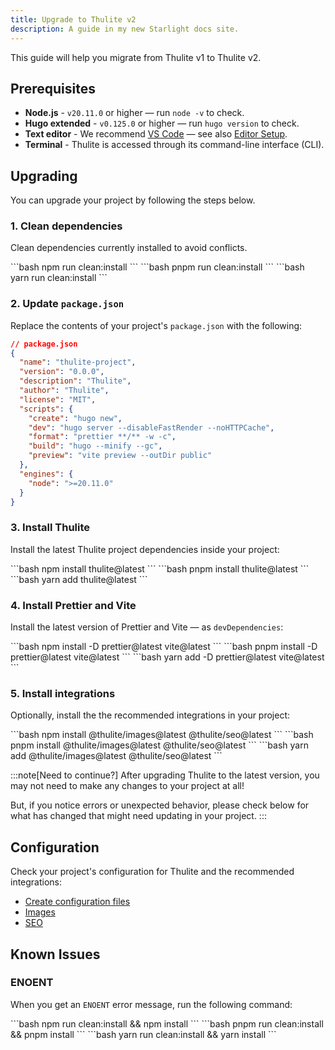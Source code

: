 ```yaml
---
title: Upgrade to Thulite v2
description: A guide in my new Starlight docs site.
---
```


This guide will help you migrate from Thulite v1 to Thulite v2.

## Prerequisites

- __Node.js__ - `v20.11.0` or higher — run `node -v` to check.
- __Hugo extended__ - `v0.125.0` or higher — run `hugo version` to check.
- __Text editor__ - We recommend [VS Code](https://code.visualstudio.com/) — see also [Editor Setup](/editor-setup/).
- __Terminal__ - Thulite is accessed through its command-line interface (CLI).

## Upgrading

You can upgrade your project by following the steps below.

### 1. Clean dependencies

Clean dependencies currently installed to avoid conflicts.

<Tabs syncKey="package-manager">
  <TabItem label="npm">
```bash
npm run clean:install
```
  </TabItem>
  <TabItem label="pnpm">
```bash
pnpm run clean:install
```
  </TabItem>
  <TabItem label="Yarn">
```bash
yarn run clean:install
```
  </TabItem>
</Tabs>

### 2. Update `package.json`

Replace the contents of your project's `package.json` with the following:

```json
// package.json
{
  "name": "thulite-project",
  "version": "0.0.0",
  "description": "Thulite",
  "author": "Thulite",
  "license": "MIT",
  "scripts": {
    "create": "hugo new",
    "dev": "hugo server --disableFastRender --noHTTPCache",
    "format": "prettier **/** -w -c",
    "build": "hugo --minify --gc",
    "preview": "vite preview --outDir public"
  },
  "engines": {
    "node": ">=20.11.0"
  }
}
```

### 3. Install Thulite

Install the latest Thulite project dependencies inside your project:

<Tabs syncKey="package-manager">
  <TabItem label="npm">
```bash
npm install thulite@latest
```
  </TabItem>
  <TabItem label="pnpm">
```bash
pnpm install thulite@latest
```
  </TabItem>
  <TabItem label="Yarn">
```bash
yarn add thulite@latest
```
  </TabItem>
</Tabs>

### 4. Install Prettier and Vite

Install the latest version of Prettier and Vite — as `devDependencies`:

<Tabs syncKey="package-manager">
  <TabItem label="npm">
```bash
npm install -D prettier@latest vite@latest
```
  </TabItem>
  <TabItem label="pnpm">
```bash
pnpm install -D prettier@latest vite@latest
```
  </TabItem>
  <TabItem label="Yarn">
```bash
yarn add -D prettier@latest vite@latest
```
  </TabItem>
</Tabs>

### 5. Install integrations

Optionally, install the the recommended integrations in your project:

<Tabs syncKey="package-manager">
  <TabItem label="npm">
```bash
npm install @thulite/images@latest @thulite/seo@latest
```
  </TabItem>
  <TabItem label="pnpm">
```bash
pnpm install @thulite/images@latest @thulite/seo@latest
```
  </TabItem>
  <TabItem label="Yarn">
```bash
yarn add @thulite/images@latest @thulite/seo@latest
```
  </TabItem>
</Tabs>

:::note[Need to continue?]
After upgrading Thulite to the latest version, you may not need to make any changes to your project at all!

But, if you notice errors or unexpected behavior, please check below for what has changed that might need updating in your project.
:::

## Configuration

Check your project's configuration for Thulite and the recommended integrations:

- [Create configuration files](/install/manual/#6-create-configuration-files)
- [Images](https://images.thulite.io/docs/start-here/manual-setup/)
- [SEO](https://seo.thulite.io/docs/start-here/manual-setup/)

## Known Issues

### ENOENT

When you get an `ENOENT` error message, run the following command:

<Tabs syncKey="package-manager">
  <TabItem label="npm">
```bash
npm run clean:install && npm install
```
  </TabItem>
  <TabItem label="pnpm">
```bash
pnpm run clean:install && pnpm install
```
  </TabItem>
  <TabItem label="Yarn">
```bash
yarn run clean:install && yarn install
```
  </TabItem>
</Tabs>
